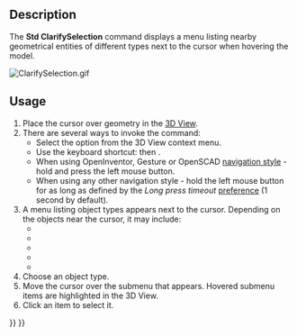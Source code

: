<languages/>
<translate>

<!--T:1-->
{{Docnav
|[[Std_Measure|Measure]]
|[[Std_UnitsCalculator|UnitsCalculator]]
|[[Std_Tools_Menu|Std Tools Menu]]
|IconL=Std_Measure.svg
|IconR=Std_UnitsCalculator.svg
|IconC=Freecad.svg
}}

<!--T:2-->
{{GuiCommand
|Name=Std ClarifySelection
|MenuLocation=Tools → Clarify Selection
|Workbenches=All
|Version=1.1
|SeeAlso=[[Selection_View|Selection View]]
}}

==Description== <!--T:3-->

<!--T:4-->
The '''Std ClarifySelection''' command displays a menu listing nearby geometrical entities of different types next to the cursor when hovering the model.

</translate>
[[File:ClarifySelection.gif]]
<translate>

==Usage== <!--T:5-->

<!--T:6-->
# Place the cursor over geometry in the [[3D_View|3D View]].
# There are several ways to invoke the command:
#* Select the {{MenuCommand|Clarify Selection}} option from the 3D View context menu.
#* Use the keyboard shortcut: {{KEY|G}} then {{KEY|G}}.
#* When using OpenInventor, Gesture or OpenSCAD [[Mouse_navigation|navigation style]] - hold {{KEY|Ctrl}} and press the left mouse button.
#* When using any other navigation style - hold the left mouse button for as long as defined by the ''Long press timeout'' [[Preferences_Editor#Navigation|preference]] (1 second by default).
# A menu listing object types appears next to the cursor. Depending on the objects near the cursor, it may include:
#* {{MenuCommand|Object}}
#* {{MenuCommand|Face}}
#* {{MenuCommand|Edge}}
#* {{MenuCommand|Vertex}}
#* {{MenuCommand|Other}}
# Choose an object type.
# Move the cursor over the submenu that appears. Hovered submenu items are highlighted in the 3D View.
# Click an item to select it.


<!--T:7-->
{{Docnav
|[[Std_Measure|Measure]]
|[[Std_UnitsCalculator|UnitsCalculator]]
|[[Std_Tools_Menu|Std Tools Menu]]
|IconL=Std_Measure.svg
|IconR=Std_UnitsCalculator.svg
|IconC=Freecad.svg
}}

</translate>
{{Std_Base_navi{{#translation:}}}}
{{Userdocnavi{{#translation:}}}}